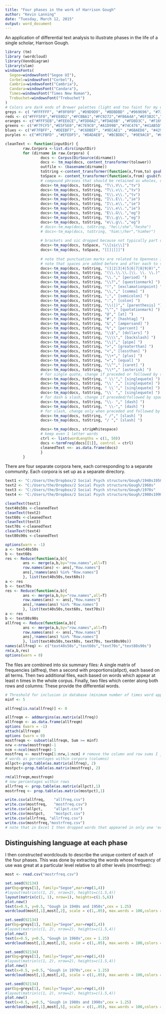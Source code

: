 ```yaml
---
title: "Four phases in the work of Harrison Gough"
author: "Kevin Lanning"
date: "Tuesday, March 12, 2015"
output: word_document
---
```


An application of differential text analysis to illustrate phases in the life of a single scholar, Harrison Gough.

```r
library (tm)
library (wordcloud)
library(VennDiagram)
library(slam)
windowsFonts(
  Segoe=windowsFont("Segoe UI"),
  Corbel=windowsFont("Corbel"),
  Cambria=windowsFont("Cambria"),
  Candara=windowsFont("Candara"),
  Times=windowsFont("Times New Roman"),
  Trebuchet=windowsFont("Trebuchet")
)
# Colors are dark ends of Brewer palettes (light end too faint for my use)
greys <- c( "#FFFFFF", "#F0F0F0" ,"#D9D9D9", "#BDBDBD" ,"#969696", "#737373", "#525252" ,"#252525","#000000")
reds <- c("#FFF5F0","#FEE0D2","#FCBBA1","#FC9272","#FB6A4A","#EF3B2C","#CB181D","#A50F15","#67000D")
oranges <- c("#FFF5EB","#FEE6CE","#FDD0A2","#FDAE6B" ,"#FD8D3C", "#F16913" ,"#D94801", "#A63603", "#7F2704")
greens <- c("#F7FCF5","#E5F5E0","#C7E9C0","#A1D99B","#74C476","#41AB5D","#238B45","#006D2C","#00441B")
blues <- c("#F7FBFF", "#DEEBF7", "#C6DBEF", "#9ECAE1" ,"#6BAED6", "#4292C6", "#2171B5","#08519C","#08306B")
purples <- c("#FCFBFD" ,"#EFEDF5", "#DADAEB", "#BCBDDC", "#9E9AC8", "#807DBA","#6A51A3","#54278F","#3F007D")

```

```r

cleanText <- function(inputDir) {
        raw.Corpora <-list.dirs(inputDir)
        for (dirname in raw.Corpora) {
                docs <- Corpus(DirSource(dirname)) 
                docs <- tm_map(docs, content_transformer(tolower)) 
                outfile <- (basename(dirname)) 
                toString <-content_transformer(function(x,from,to) gsub(from,to,x))
                toSpace <- content_transformer(function(x,from) gsub(from, " ", x))
                # compound phrases that should be retained as wholes, dropping internal punctuation
                docs<-tm_map(docs, toString, "T\\.V\\.","tv")
                docs<-tm_map(docs, toString, "T\\.v\\.","tv")
                docs<-tm_map(docs, toString, "t\\.v\\.","tv")
                docs<-tm_map(docs, toString, "I\\.E\\.","ie")
                docs<-tm_map(docs, toString, "I\\.e\\.","ie")
                docs<-tm_map(docs, toString, "i\\.e\\.","ie")
                docs<-tm_map(docs, toString, "E\\.G\\.","eg")
                docs<-tm_map(docs, toString, "E\\.g\\.","eg")
                docs<-tm_map(docs, toString, "e\\.g\\.","eg")
                # docs<-tm_map(docs, toString, "he\\/she","heshe")
                # docs<-tm_map(docs, toString, "him\\/her","himher")
                
                # brackets and sic dropped because not typically part of respondent speech
                docs<-tm_map(docs, toSpace, "\\[sic\\]")
                docs<-tm_map(docs, toSpace, "[[]|[]]")
        
                # note that punctuation marks are related to Openness in work on tweets at Penn
                # note that spaces are added before and after each to separate these from text
                docs<-tm_map(docs, toString, "(1|2|3|4|5|6|7|8|9|0)"," [digit] ")
                docs<-tm_map(docs, toString, "(\\.\\.\\.|\\. \\. \\.)","  [ellipsis] ")
                docs<-tm_map(docs, toString, "\\."," [period] ")
                docs<-tm_map(docs, toString, "\\?"," [questionmark] ")
                docs<-tm_map(docs, toString, "!"," [exclamationpoint] ")
                docs<-tm_map(docs, toString, "\\,"," [comma] ")
                docs<-tm_map(docs, toString, ";"," [semicolon] ")
                docs<-tm_map(docs, toString, ":"," [colon] ")
                docs<-tm_map(docs, toString, "\\(|)"," [parenthesis] ")
                docs<-tm_map(docs, toString, "\""," [quotationmark] ")
                docs<-tm_map(docs, toString, "@"," [at] ")
                docs<-tm_map(docs, toString, "#"," [hashtag] ")
                docs<-tm_map(docs, toString, "&"," [ampersand] ")
                docs<-tm_map(docs, toString, "%"," [percent] ")
                docs<-tm_map(docs, toString, "\\$"," [dollars] ")
                docs<-tm_map(docs, toString, "\\\\"," [backslash] ")
                docs<-tm_map(docs, toString, "\\|"," [pipe] ")
                docs<-tm_map(docs, toString, ">"," [greaterthan] ")
                docs<-tm_map(docs, toString, "<"," [lessthan] ")
                docs<-tm_map(docs, toString, "\\+"," [plus] ")
                docs<-tm_map(docs, toString, "="," [equal] ")
                docs<-tm_map(docs, toString, "\\^"," [caret] ")
                docs<-tm_map(docs, toString, "\\*"," [asterisk] ")
                # for single quote, change if preceded or followed by space else retain as apostrophe
                docs<-tm_map(docs, toString, " \\'"," [singlequote] ")
                docs<-tm_map(docs, toString, "\\' "," [singlequote] ")
                docs<-tm_map(docs, toString, " \\`"," [singlequote] ")
                docs<-tm_map(docs, toString, "\\` "," [singlequote] ")
                # for dash & slash, change if preceded/followed by space else keep as compound-word
                docs<-tm_map(docs, toString, "\\- "," [dash] ")
                docs<-tm_map(docs, toString, " \\-"," [dash] ")
                # for slash, change only when preceded and followed by space
                docs<-tm_map(docs, toString, " /"," [slash] ")
                docs<-tm_map(docs, toString, "/ "," [slash] ")

                docs<-tm_map(docs, stripWhitespace)
                # keep even 1 letter words
                ctrl <- list(wordLengths = c(1, 50)) 
                docs <-termFreq(docs[[1]], control = ctrl) 
                cleanedText <<- as.data.frame(docs) 
                }
        }

```
There are four separate corpora here, each corresponding to a separate community.  Each corpora is set up as a separate directory.

```r

text1 <- "C:/Users/the/Dropbox/2 Social Psych structure/Gough/1940s1950s"
text2 <- "C:/Users/the/Dropbox/2 Social Psych structure/Gough/1960s"
text3 <- "C:/Users/the/Dropbox/2 Social Psych structure/Gough/1970s"
text4 <- "C:/Users/the/Dropbox/2 Social Psych structure/Gough/1980s1990s"

cleanText(text1)
text40s50s <-cleanedText
cleanText(text2)
text60s <-cleanedText
cleanText(text3)
text70s <-cleanedText
cleanText(text4)
text80s90s <-cleanedText

options(warn = -1)
a <- text40s50s
b <- text60s
res <- Reduce(function(a,b){
        ans <- merge(a,b,by="row.names",all=T)
        row.names(ans) <- ans[,"Row.names"]
        ans[,!names(ans) %in% "Row.names"]
        }, list(text40s50s,text60s))
a <- res
b <- text70s
res <- Reduce(function(a,b){
        ans <- merge(a,b,by="row.names",all=T)
        row.names(ans) <- ans[,"Row.names"]
        ans[,!names(ans) %in% "Row.names"]
        }, list(text40s50s,text60s, text70s))
a <- res
b <- text80s90s
allfreq <- Reduce(function(a,b){
        ans <- merge(a,b,by="row.names",all=T)
        row.names(ans) <- ans[,"Row.names"]
        ans[,!names(ans) %in% "Row.names"]
        }, list(text40s50s,text60s, text70s, text80s90s))
names(allfreq) <- c("text40s50s","text60s","text70s","text80s90s")
rm(a,b,res)
options(warn = 0)

```

The files are combined into six summary files: A single matrix of frequencies (allfreq), then a second with proportions(allpct), each based on all terms.  Then two additional files, each based on words which appear at least n times in the whole corpus.  Finally, two files which center along both rows and columns: These provide the differential words.

```r

# Threshold for inclusion in database (minimum number of times word appears)
minf <- 5

allfreq[is.na(allfreq)] <- 0

allfreqm <- addmargins(as.matrix(allfreq))
allfreqm <- as.data.frame(allfreqm)
options (warn = -1)
attach(allfreqm)
options (warn = 0)
mostfreqm <- subset(allfreqm, Sum >= minf)
nrw <-nrow(mostfreqm)-1
ncm <-ncol(mostfreqm)-1
mostfreq <- mostfreqm[1:nrw,1:ncm] # remove the column and row sums I just added
# words as percentages within corpora (columns)
allpct<-prop.table(as.matrix(allfreq), 2)
mostpct<-prop.table(as.matrix(mostfreq), 2)

rm(allfreqm,mostfreqm)
# now percentages within rows
allrfreq <- prop.table(as.matrix(allpct),1)
mostrfreq <- prop.table(as.matrix(mostpct),1)

write.csv(allfreq,    "allfreq.csv")
write.csv(mostfreq,   "mostfreq.csv")
write.csv(allpct,     "allpct.csv")
write.csv(mostpct,    "mostpct.csv")
write.csv(allrfreq, "allrfreq.csv")
write.csv(mostrfreq,"mostrfreq.csv")
# note that in Excel I then dropped words that appeared in only one 'era', punctution marks, first names, typos
```
## Distinguishing language at each phase ##

I then constructed wordclouds to describe the unique content of each of the four phases.  This was done by extracting the words whose frequency of use was great at a particular level relative to all other levels (mostrfreq):


```r

most <- read.csv("mostrfreq.csv")

set.seed(92134)
par(bg=greys[1], family="Segoe",mar=rep(1,4))
#layout(matrix(c(1, 2), nrow=2), heights=c(1.5,4))
layout(matrix(c(1, 1), nrow=1), heights=c(1.5,6))
plot.new()
text(x=0.5, y=0.5, "Gough in 1940s and 1950s",cex = 1.25)
wordcloud(most[,1],most[,2], scale = c(1,.05), max.words = 100,colors = reds[c(4,6,8)],rot.per = .2)

set.seed(92134)
par(bg=greys[1], family="Segoe",mar=rep(1,4))
#layout(matrix(c(1, 2), nrow=2), heights=c(1.5,4))
plot.new()
text(x=0.5, y=0.5, "Gough in 1960s",cex = 1.25)
wordcloud(most[,1],most[,3], scale = c(1,.05), max.words = 100,colors = oranges[c(4,6,8)],rot.per = .2)

set.seed(92134)
par(bg=greys[1], family="Segoe",mar=rep(1,4))
#layout(matrix(c(1, 2), nrow=2), heights=c(1.5,4))
plot.new()
text(x=0.5, y=0.5, "Gough in 1970s",cex = 1.25)
wordcloud(most[,1],most[,4], scale = c(1,.05), max.words = 100,colors = greens[c(4,6,8)],rot.per = .2)

set.seed(92134)
par(bg=greys[1], family="Segoe",mar=rep(1,4))
#layout(matrix(c(1, 2), nrow=2), heights=c(1.5,4))
plot.new()
text(x=0.5, y=0.5, "Gough in 1980s and 1990s",cex = 1.25)
wordcloud(most[,1],most[,5], scale = c(1,.05), max.words = 100,colors = blues[c(4,6,8)],rot.per = .2)

```

